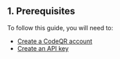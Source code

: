 ## 1. Prerequisites

To follow this guide, you will need to:

- [Create a CodeQR account](https://d.to/try)
- [Create an API key](https://app.codeqr.io/settings/tokens)
